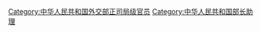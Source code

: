 {{Catmore}}

[[Category:中华人民共和国外交部正司局级官员|Category:中华人民共和国外交部正司局级官员]]
[[Category:中华人民共和国部长助理|Category:中华人民共和国部长助理]]